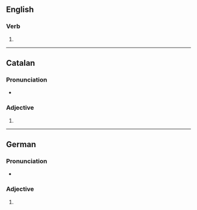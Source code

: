 {{also|obsolètes}}
==English==

===Verb===
{{head|en|verb form}}

# {{en-third-person singular of|obsolete}}

----

==Catalan==

===Pronunciation===
* {{ca-IPA}}

===Adjective===
{{head|ca|adjective form}}

# {{feminine plural of|ca|obsolet}}

----

==German==

===Pronunciation===
* {{audio|de|De-obsoletes.ogg|Audio}}

===Adjective===
{{head|de|adjective form}}

# {{de-adj form of|obsolet}}